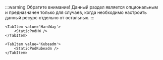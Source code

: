 


:::warning Обратите внимание!
Данный раздел является опциональным и предназначен только для случаев, когда необходимо настроить данный ресурс отдельно от остальных.
:::

<Tabs groupId="install-type">

    <TabItem value='HardWay'>
        <StaticPodHW />
    </TabItem>

    <TabItem value='Kubeadm'>
        <StaticPodKubeadm />
    </TabItem>

</Tabs>
